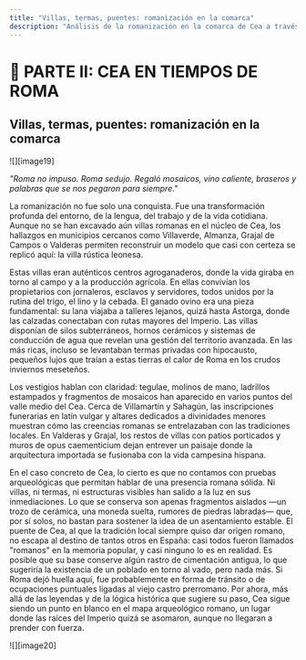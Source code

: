 ```yaml
---
title: "Villas, termas, puentes: romanización en la comarca"
description: "Análisis de la romanización en la comarca de Cea a través de las villas rústicas leonesas y los vestigios arqueológicos romanos encontrados en municipios cercanos."
---
```


# 📘 PARTE II: CEA EN TIEMPOS DE ROMA

## Villas, termas, puentes: romanización en la comarca

![][image19]

*"Roma no impuso. Roma sedujo. Regaló mosaicos, vino caliente, braseros y palabras que se nos pegaron para siempre."*

La romanización no fue solo una conquista. Fue una transformación profunda del entorno, de la lengua, del trabajo y de la vida cotidiana. Aunque no se han excavado aún villas romanas en el núcleo de Cea, los hallazgos en municipios cercanos como Villaverde, Almanza, Grajal de Campos o Valderas permiten reconstruir un modelo que casi con certeza se replicó aquí: la villa rústica leonesa.

Estas villas eran auténticos centros agroganaderos, donde la vida giraba en torno al campo y a la producción agrícola. En ellas convivían los propietarios con jornaleros, esclavos y servidores, todos unidos por la rutina del trigo, el lino y la cebada. El ganado ovino era una pieza fundamental: su lana viajaba a talleres lejanos, quizá hasta Astorga, donde las calzadas conectaban con rutas mayores del Imperio. Las villas disponían de silos subterráneos, hornos cerámicos y sistemas de conducción de agua que revelan una gestión del territorio avanzada. En las más ricas, incluso se levantaban termas privadas con hipocausto, pequeños lujos que traían a estas tierras el calor de Roma en los crudos inviernos meseteños.

Los vestigios hablan con claridad: tegulae, molinos de mano, ladrillos estampados y fragmentos de mosaicos han aparecido en varios puntos del valle medio del Cea. Cerca de Villamartín y Sahagún, las inscripciones funerarias en latín vulgar y altares dedicados a divinidades menores muestran cómo las creencias romanas se entrelazaban con las tradiciones locales. En Valderas y Grajal, los restos de villas con patios porticados y muros de opus caementicium dejan entrever un paisaje donde la arquitectura importada se fusionaba con la vida campesina hispana.

En el caso concreto de Cea, lo cierto es que no contamos con pruebas arqueológicas que permitan hablar de una presencia romana sólida. Ni villas, ni termas, ni estructuras visibles han salido a la luz en sus inmediaciones. Lo que se conserva son apenas fragmentos aislados —un trozo de cerámica, una moneda suelta, rumores de piedras labradas— que, por sí solos, no bastan para sostener la idea de un asentamiento estable. El puente de Cea, al que la tradición local siempre quiso dar origen romano, no escapa al destino de tantos otros en España: casi todos fueron llamados "romanos" en la memoria popular, y casi ninguno lo es en realidad. Es posible que su base conserve algún rastro de cimentación antigua, lo que sugeriría la existencia de un poblado en torno al vado, pero nada más. Si Roma dejó huella aquí, fue probablemente en forma de tránsito o de ocupaciones puntuales ligadas al viejo castro prerromano. Por ahora, más allá de las leyendas y de la lógica histórica que sugiere su paso, Cea sigue siendo un punto en blanco en el mapa arqueológico romano, un lugar donde las raíces del Imperio quizá se asomaron, aunque no llegaran a prender con fuerza.

![][image20]